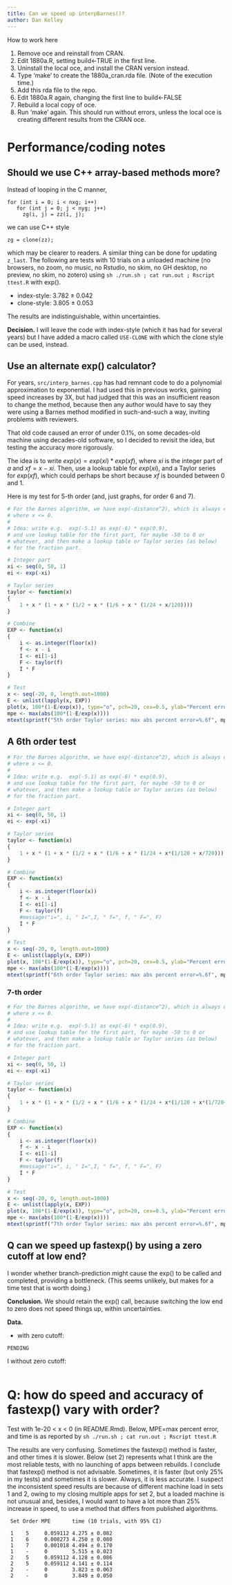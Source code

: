 ```yaml
---
title: Can we speed up interpBarnes()?
author: Dan Kelley
---
```


How to work here

1. Remove oce and reinstall from CRAN.
2. Edit 1880a.R, setting build<-TRUE in the first line.
3. Uninstall the local oce, and install the CRAN version instead.
3. Type 'make' to create the 1880a_cran.rda file. (Note of the execution time.)
4. Add this rda file to the repo.
5. Edit 1880a.R again, changing the first line to build<-FALSE
6. Rebuild a local copy of oce.
7. Run 'make' again.  This should run without errors, unless the local oce is
   creating different results from the CRAN oce.


# Performance/coding notes

## Should we use C++ array-based methods more?

Instead of looping in the C manner,
```
for (int i = 0; i < nxg; i++)
   for (int j = 0; j < nyg; j++)
     zg(i, j) = zz(i, j);
```
we can use C++ style
```
zg = clone(zz);
```
which may be clearer to readers.  A similar thing can be done for updating
`z_last`.  The following are tests with 10 trials on a unloaded machine (no
browsers, no zoom, no music, no Rstudio, no skim, no GH desktop, no preview, no
skim, no zotero) using
`sh
./run.sh ; cat run.out ; Rscript ttest.R` with exp().

* index-style: 3.782 ± 0.042
* clone-style: 3.805 ± 0.053

The results are indistinguishable, within uncertainties.

**Decision.** I will leave the code with index-style (which it has had for
several years) but I have added a macro called `USE-CLONE` with which the clone
style can be used, instead.

## Use an alternate exp() calculator?

For years, `src/interp_barnes.cpp` has had remnant code to do a polynomial
approximation to exponential.  I had used this in previous works, gaining speed
increases by 3X, but had judged that this was an insufficient reason to change
the method, because then any author would have to say they were using a Barnes
method modified in such-and-such a way, inviting problems with reviewers.

That old code caused an error of under 0.1%, on some decades-old machine using
decades-old software, so I decided to revisit the idea, but testing the
accuracy more rigorously.

The idea is to write $exp(x) = exp(xi)*exp(xf)$, where $xi$ is the integer part
of $a$ and $xf=x-xi$. Then, use a lookup table for $exp(xi)$, and a Taylor
series for $exp(xf)$, which could perhaps be short because $xf$ is bounded
between 0 and 1.

Here is my test for 5-th order (and, just graphs, for order 6 and 7).

```r
# For the Barnes algorithm, we have exp(-distance^2), which is always exp(x)
# where x <= 0.
#
# Idea: write e.g.  exp(-5.1) as exp(-6) * exp(0.9),
# and use lookup table for the first part, for maybe -50 to 0 or
# whatever, and then make a lookup table or Taylor series (as below)
# for the fraction part.

# Integer part
xi <- seq(0, 50, 1)
ei <- exp(-xi)

# Taylor series
taylor <- function(x)
{
    1 + x * (1 + x * (1/2 + x * (1/6 + x * (1/24 + x/120))))
}

# Combine
EXP <- function(x)
{
    i <- as.integer(floor(x))
    f <- x - i
    I <- ei[1-i]
    F <- taylor(f)
    I * F
}

# Test
x <- seq(-20, 0, length.out=1000)
E <- unlist(lapply(x, EXP))
plot(x, 100*(1-E/exp(x)), type="o", pch=20, cex=0.5, ylab="Percent error")
mpe <- max(abs(100*(1-E/exp(x))))
mtext(sprintf("5th order Taylor series: max abs percent error=%.6f", mpe))
```


## A 6th order test

```r
# For the Barnes algorithm, we have exp(-distance^2), which is always exp(x)
# where x <= 0.
#
# Idea: write e.g.  exp(-5.1) as exp(-6) * exp(0.9),
# and use lookup table for the first part, for maybe -50 to 0 or
# whatever, and then make a lookup table or Taylor series (as below)
# for the fraction part.

# Integer part
xi <- seq(0, 50, 1)
ei <- exp(-xi)

# Taylor series
taylor <- function(x)
{
    1 + x * (1 + x * (1/2 + x * (1/6 + x * (1/24 + x*(1/120 + x/720)))))
}

# Combine
EXP <- function(x)
{
    i <- as.integer(floor(x))
    f <- x - i
    I <- ei[1-i]
    F <- taylor(f)
    #message("i=", i, " I=",I, " f=", f, " F=", F)
    I * F
}

# Test
x <- seq(-20, 0, length.out=1000)
E <- unlist(lapply(x, EXP))
plot(x, 100*(1-E/exp(x)), type="o", pch=20, cex=0.5, ylab="Percent error")
mpe <- max(abs(100*(1-E/exp(x))))
mtext(sprintf("6th order Taylor series: max abs percent error=%.6f", mpe))
```

### 7-th order
```r
# For the Barnes algorithm, we have exp(-distance^2), which is always exp(x)
# where x <= 0.
#
# Idea: write e.g.  exp(-5.1) as exp(-6) * exp(0.9),
# and use lookup table for the first part, for maybe -50 to 0 or
# whatever, and then make a lookup table or Taylor series (as below)
# for the fraction part.

# Integer part
xi <- seq(0, 50, 1)
ei <- exp(-xi)

# Taylor series
taylor <- function(x)
{
    1 + x * (1 + x * (1/2 + x * (1/6 + x * (1/24 + x*(1/120 + x*(1/720+x/5040))))))
}

# Combine
EXP <- function(x)
{
    i <- as.integer(floor(x))
    f <- x - i
    I <- ei[1-i]
    F <- taylor(f)
    #message("i=", i, " I=",I, " f=", f, " F=", F)
    I * F
}

# Test
x <- seq(-20, 0, length.out=1000)
E <- unlist(lapply(x, EXP))
plot(x, 100*(1-E/exp(x)), type="o", pch=20, cex=0.5, ylab="Percent error")
mpe <- max(abs(100*(1-E/exp(x))))
mtext(sprintf("7th order Taylor series: max abs percent error=%.6f", mpe))
```




## Q can we speed up fastexp() by using a zero cutoff at low end?

I wonder whether branch-prediction might cause the exp() to be called and
completed, providing a bottleneck.  (This seems unlikely, but makes for a time
test that is worth doing.)

**Conclusion.** We should retain the exp() call, because switching the low end
to zero does not speed things up, within uncertainties.

**Data.**

*  with zero cutoff:
```
PENDING
```
I  without zero cutoff:
```
```

# Q: how do speed and accuracy of fastexp() vary with order?

Test with 1e-20 < x < 0 (in README.Rmd). Below, MPE=max percent error, and time
is as reported by `sh ./run.sh ; cat run.out ; Rscript ttest.R`

The results are very confusing. Sometimes the fastexp() method is faster, and
other times it is slower. Below (set 2) represents what I think are the most
reliable tests, with no launching of apps between rebuilds.  I conclude that
fastexp() method is not advisable.  Sometimes, it is faster (but only 25% in my
tests) and sometimes it is slower.  Always, it is less accurate.  I suspect the
inconsistent speed results are because of different machine load in sets 1 and
2, owing to my closing multiple apps for set 2, but a loaded machine is not
unusual and, besides, I would want to have a lot more than 25% increase in
speed, to use a method that differs from published algorithms.

```
 Set Order MPE       time (10 trials, with 95% CI)

 1    5     0.059112 4.275 ± 0.082
 1    6     0.008273 4.250 ± 0.080
 1    7     0.001018 4.494 ± 0.170
 1    -     0        5.515 ± 0.023
 2    5     0.059112 4.128 ± 0.086
 2    5     0.059112 4.141 ± 0.114
 2    -     0        3.823 ± 0.063
 2    -     0        3.849 ± 0.050
```

